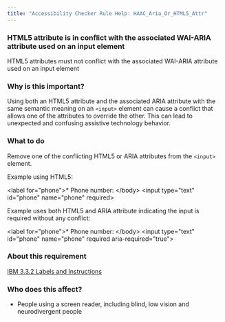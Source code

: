 ```yaml
---
title: "Accessibility Checker Rule Help: HAAC_Aria_Or_HTML5_Attr"
---
```


<div className="toolHelp">
<Row>
<Column colLg={16} colMd={8} colSm={4} className="toolHead">

### HTML5 attribute is in conflict with the associated WAI-ARIA attribute used on an input element

<div id="locLevel"></div>

HTML5 attributes must not conflict with the associated WAI-ARIA attribute used on an input element

</Column>
</Row>
<Row>
<Column colLg={11} colMd={5} colSm={4} className="toolMain">

### Why is this important?

Using both an HTML5 attribute and the associated ARIA attribute with the same semantic meaning on an `<input>` element can cause a conflict that allows one of the attributes to override the other. This can lead to unexpected and confusing assistive technology behavior.

<div id="locSnippet"></div>

### What to do

Remove one of the conflicting HTML5 or ARIA attributes from the `<input>` element.

Example using HTML5:

<CodeSnippet type="multi" light={true}>&lt;label for="phone"&gt;* Phone number: &lt;/body&gt;
&lt;input type="text" id="phone" name="phone" required&gt;</CodeSnippet>
    
Example uses both HTML5 and ARIA attribute indicating the input is required without any conflict:
    
<CodeSnippet type="multi" light={true}>&lt;label for="phone"&gt;* Phone number: &lt;/body&gt;
&lt;input type="text" id="phone" name="phone" required aria-required="true"&gt;</CodeSnippet>

</Column>
<Column colLg={5} colMd={3} colSm={4} className="toolLeft">

### About this requirement

[IBM 3.3.2 Labels and Instructions](https://www.ibm.com/able/requirements/requirements/#3_3_2)

### Who does this affect?

* People using a screen reader, including blind, low vision and neurodivergent people

</Column>
</Row>
</div>

